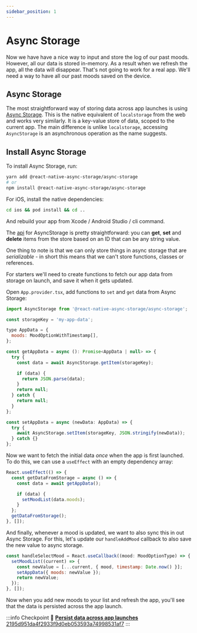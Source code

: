```yaml
---
sidebar_position: 1
---
```


# Async Storage

Now we have have a nice way to input and store the log of our past moods. However, all our data is stored in-memory. As a result when we refresh the app, all the data will disappear. That's not going to work for a real app. We'll need a way to have all our past moods saved on the device.

## Async Storage

The most straightforward way of storing data across app launches is using [Async Storage](https://github.com/react-native-async-storage/async-storage). This is the native equivalent of `localstorage` from the web and works very similarly. It is a key-value store of data, scoped to the current app. The main difference is unlike `localstorage`, accessing `AsyncStorage` is an asynchronous operation as the name suggests.

## Install Async Storage

To install Async Storage, run:

```bash
yarn add @react-native-async-storage/async-storage
# or
npm install @react-native-async-storage/async-storage
```

For iOS, install the native dependencies:

```bash
cd ios && pod install && cd ..
```

And rebuild your app from Xcode / Android Studio / cli command.

The [api](https://react-native-async-storage.github.io/async-storage/docs/api) for AsyncStorage is pretty straightforward: you can **get**, **set** and **delete** items from the store based on an ID that can be any string value.

One thing to note is that we can only store things in async storage that are _serializable_ - in short this means that we can't store functions, classes or references.

For starters we'll need to create functions to fetch our app data from storage on launch, and save it when it gets updated.

Open `App.provider.tsx`, add functions to `set` and `get` data from Async Storage:

```js
import AsyncStorage from '@react-native-async-storage/async-storage';

const storageKey = 'my-app-data';

type AppData = {
  moods: MoodOptionWithTimestamp[],
};

const getAppData = async (): Promise<AppData | null> => {
  try {
    const data = await AsyncStorage.getItem(storageKey);

    if (data) {
      return JSON.parse(data);
    }
    return null;
  } catch {
    return null;
  }
};

const setAppData = async (newData: AppData) => {
  try {
    await AsyncStorage.setItem(storageKey, JSON.stringify(newData));
  } catch {}
};
```

Now we want to fetch the initial data _once_ when the app is first launched. To do this, we can use a `useEffect` with an empty dependency array:

```js
React.useEffect(() => {
  const getDataFromStorage = async () => {
    const data = await getAppData();

    if (data) {
      setMoodList(data.moods);
    }
  };
  getDataFromStorage();
}, []);
```

And finally, whenever a mood is updated, we want to also sync this in out Async Storage. For this, let's update our `handleAddMood` callback to also save the new value to async storage.

```js
const handleSelectMood = React.useCallback((mood: MoodOptionType) => {
  setMoodList((current) => {
    const newValue = [...current, { mood, timestamp: Date.now() }];
    setAppData({ moods: newValue });
    return newValue;
  });
}, []);
```

Now when you add new moods to your list and refresh the app, you'll see that the data is persisted across the app launch.

:::info Checkpoint 🔗
[**Persist data across app launches** 2195d951da4f2933f9d0eb053593a74998531af7](https://github.com/kadikraman/MoodTracker/commit/2195d951da4f2933f9d0eb053593a74998531af7)
:::
